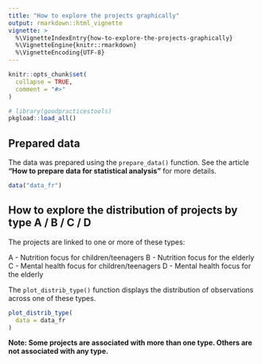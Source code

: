 ```yaml
---
title: "How to explore the projects graphically"
output: rmarkdown::html_vignette
vignette: >
  %\VignetteIndexEntry{how-to-explore-the-projects-graphically}
  %\VignetteEngine{knitr::rmarkdown}
  %\VignetteEncoding{UTF-8}
---
```


```r
knitr::opts_chunk$set(
  collapse = TRUE,
  comment = "#>"
)
```

```r
# library(goodpracticestools)
pkgload::load_all()
```

## Prepared data 

The data was prepared using the `prepare_data()` function. See the article **"How to prepare data for statistical analysis"** for more details.

```r
data("data_fr")
```

## How to explore the distribution of projects by type A / B / C / D

The projects are linked to one or more of these types:

A - Nutrition focus for children/teenagers
B - Nutrition focus for the elderly
C - Mental health focus for children/teenagers
D - Mental health focus for the elderly

The `plot_distrib_type()` function displays the distribution of observations across one of these types.

```r
plot_distrib_type(
  data = data_fr
)
```


**Note: Some projects are associated with more than one type. Others are not associated with any type.**
